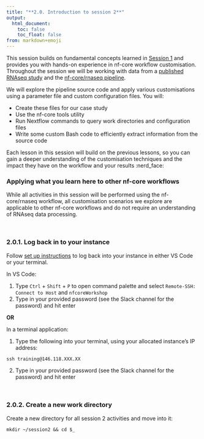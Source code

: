 ```yaml
---
title: "**2.0. Introduction to session 2**"
output:
  html_document:
    toc: false
    toc_float: false
from: markdown+emoji
---
```


This session builds on fundamental concepts learned in [Session 1](1.0_intro.md) and provides you with hands-on experience in nf-core workflow customisation. Throughout the session we will be working with data from a [published RNAseq study](https://bmcgenomics.biomedcentral.com/articles/10.1186/s12864-016-2801-4) and the [nf-core/rnaseq pipeline](https://nf-co.re/rnaseq/3.11.1). 

We will explore the pipeline source code and apply various customisations using a parameter file and custom configuration files. You will:

* Create these files for our case study 
* Use the nf-core tools utility 
* Run Nextflow commands to query work directories and configuration files 
* Write some custom Bash code to efficiently extract information from the source code  

Each lesson in this session will build on the previous lessons, so you can gain a deeper understanding of the customisation techniques and the impact they have on the workflow and your results :nerd_face:

::: callout-note
### Applying what you learn here to other nf-core workflows
While all activities in this session will be performed using the nf-core/rnaseq workflow, all customisation scenarios we explore are applicable to other nf-core workflows and do not require an understanding of RNAseq data processing. 
:::

</br>

### **2.0.1. Log back in to your instance**

Follow [set up instructions](../setup.html) to log back into your instance in either VS Code or your terminal. 

In VS Code: 

1. Type `Ctrl` + `Shift` + `P` to open command palette and select `Remote-SSH: Connect to Host` and `nfcoreWorkshop`
2. Type in your provided password (see the Slack channel for the password) and hit enter

**OR** 

In a terminal application:

1. Type the following into your terminal, using your allocated instance’s IP address:
```default
ssh training@146.118.XXX.XX
```
2. Type in your provided password (see the Slack channel for the password) and hit enter

</br>

### **2.0.2. Create a new work directory**

Create a new directory for all session 2 activities and move into it: 

```default
mkdir ~/session2 && cd $_
```
